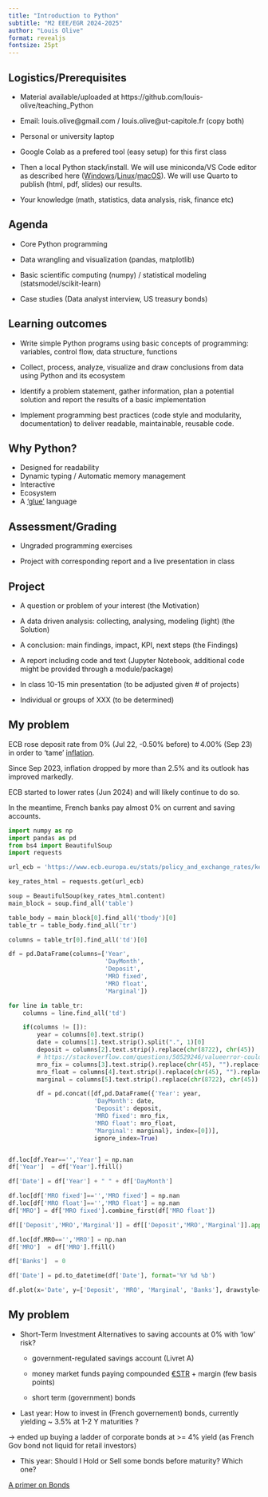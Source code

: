 ```yaml
---
title: "Introduction to Python"
subtitle: "M2 EEE/EGR 2024-2025"
author: "Louis Olive"
format: revealjs
fontsize: 25pt
---
```


## Logistics/Prerequisites

* Material available/uploaded at https://github.com/louis-olive/teaching_Python

* Email: louis.olive@gmail.com / louis.olive@ut-capitole.fr (copy both)

* Personal or university laptop

* Google Colab as a prefered tool (easy setup) for this first class

* Then a local Python stack/install. We will use miniconda/VS Code editor as described here ([Windows](https://wesmckinney.com/book/preliminaries#installation_windows)/[Linux](https://wesmckinney.com/book/preliminaries#installation_linux)/[macOS](https://wesmckinney.com/book/preliminaries#installation_mac)). We will use Quarto to publish (html, pdf, slides) our results.

* Your knowledge (math, statistics, data analysis, risk, finance etc)


## Agenda

* Core Python programming

* Data wrangling and visualization (pandas, matplotlib)

* Basic scientific computing (numpy) / statistical modeling (statsmodel/scikit-learn)

* Case studies (Data analyst interview, US treasury bonds)


## Learning outcomes


* Write simple Python programs using basic concepts of programming: variables, control flow, data structure, functions

* Collect, process, analyze, visualize and draw conclusions from data using Python and its ecosystem

* Identify a problem statement, gather information, plan a potential solution and report the results of a basic implementation

* Implement programming best practices (code style and modularity, documentation) to deliver readable, maintainable, reusable code.

## Why Python?

* Designed for readability
* Dynamic typing / Automatic memory management
* Interactive
* Ecosystem
* A [‘glue’](https://wesmckinney.com/book/preliminaries#python_as_glue) language

## Assessment/Grading

* Ungraded programming exercises

* Project with corresponding report and a live presentation in class

## Project

* A question or problem of your interest (the Motivation)

* A data driven analysis: collecting, analysing, modeling (light) (the Solution)

* A conclusion: main findings, impact, KPI, next steps (the Findings)

* A report including code and text (Jupyter Notebook, additional code might be provided through a module/package)

* In class 10-15 min presentation (to be adjusted given # of projects)

* Individual or groups of XXX (to be determined)

## My problem {.scrollable}

ECB rose deposit rate from 0% (Jul 22, -0.50% before) to 4.00% (Sep 23) in order to 'tame' [inflation](https://www.ecb.europa.eu/stats/macroeconomic_and_sectoral/hicp/html/index.en.html).

Since Sep 2023, inflation dropped by more than 2.5% and its outlook has improved markedly. 

ECB started to lower rates (Jun 2024) and will likely continue to do so. 

In the meantime, French banks pay almost 0% on current and saving accounts.

```python
import numpy as np
import pandas as pd
from bs4 import BeautifulSoup
import requests

url_ecb = 'https://www.ecb.europa.eu/stats/policy_and_exchange_rates/key_ecb_interest_rates/html/index.en.html'

key_rates_html = requests.get(url_ecb)

soup = BeautifulSoup(key_rates_html.content)
main_block = soup.find_all('table')

table_body = main_block[0].find_all('tbody')[0]
table_tr = table_body.find_all('tr')

columns = table_tr[0].find_all('td')[0]

df = pd.DataFrame(columns=['Year',
                           'DayMonth', 
                           'Deposit',
                           'MRO fixed',
                           'MRO float',
                           'Marginal'])

for line in table_tr:
    columns = line.find_all('td')

    if(columns != []):
        year = columns[0].text.strip()
        date = columns[1].text.strip().split(".", 1)[0]
        deposit = columns[2].text.strip().replace(chr(8722), chr(45))
        # https://stackoverflow.com/questions/50529246/valueerror-could-not-convert-string-to-float-%E2%88%924-0
        mro_fix = columns[3].text.strip().replace(chr(45), "").replace(chr(8722), chr(45))
        mro_float = columns[4].text.strip().replace(chr(45), "").replace(chr(8722), chr(45))
        marginal = columns[5].text.strip().replace(chr(8722), chr(45))

        df = pd.concat([df,pd.DataFrame({'Year': year,
                        'DayMonth': date, 
                        'Deposit': deposit,
                        'MRO fixed': mro_fix,
                        'MRO float': mro_float,
                        'Marginal': marginal}, index=[0])],
                        ignore_index=True)


df.loc[df.Year=='','Year'] = np.nan
df['Year']  = df['Year'].ffill()

df['Date'] = df['Year'] + " " + df['DayMonth']

df.loc[df['MRO fixed']=='','MRO fixed'] = np.nan
df.loc[df['MRO float']=='','MRO float'] = np.nan
df['MRO'] = df['MRO fixed'].combine_first(df['MRO float'])

df[['Deposit','MRO','Marginal']] = df[['Deposit','MRO','Marginal']].apply(pd.to_numeric, errors='coerce')

df.loc[df.MRO=='','MRO'] = np.nan
df['MRO']  = df['MRO'].ffill()

df['Banks']  = 0

df['Date'] = pd.to_datetime(df['Date'], format='%Y %d %b')

df.plot(x='Date', y=['Deposit', 'MRO', 'Marginal', 'Banks'], drawstyle='steps-post')
```

## My problem {.scrollable}

* Short-Term Investment Alternatives to saving accounts at 0% with 'low' risk?

    * government-regulated savings account (Livret A)

    * money market funds paying compounded [€STR](https://en.wikipedia.org/wiki/€STR) + margin (few basis points)

    * short term (government) bonds

* Last year: How to invest in (French governement) bonds, currently yielding ~ 3.5% at 1-2 Y maturities ?

&rarr; ended up buying a ladder of corporate bonds at >= 4% yield (as French Gov bond not liquid for retail investors)

* This year: Should I Hold or Sell some bonds before maturity? Which one?

[A primer on Bonds](https://www.pimco.com/eu/en/resources/education/everything-you-need-to-know-about-bonds)